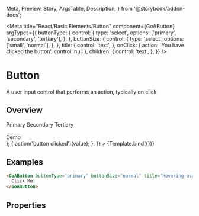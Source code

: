   Meta,
  Preview,
  Story,
  ArgsTable,
  Description,
} from '@storybook/addon-docs';


<Meta
  title="React/Basic Elements/Button"
  component={GoAButton}
  argTypes={{
    buttonType: {
      control: {
        type: 'select',
        options: ['primary', 'secondary', 'tertiary'],
      },
    },
    buttonSize: {
      control: {
        type: 'select',
        options: ['small', 'normal'],
      },
    },
    title: {
      control: 'text',
    },
    onClick: { action: 'You have clicked the button', control: null },
    children: {
      control: 'text',
    },
  }}
/>

# Button

A user input control that performs an action, typically on click

## Overview

  <div>
    <GoAButton buttonType="primary">Primary</GoAButton>
    <GoAButton buttonType="secondary">Secondary</GoAButton>
    <GoAButton buttonType="tertiary">Tertiary</GoAButton>
    <br />
    <br />
    <GoAButton {...args}>Demo</GoAButton>
  </div>
);

<Canvas>
  <Story
    name="Variants"
    args={{
      buttonSize: 'normal',
      title: 'text',
      children: 'Admin',
      onClick: (value) => {
        action('button clicked')(value);
      },
    }}
  >
    {Template.bind({})}
  </Story>
</Canvas>

## Examples

```html
<GoAButton buttonType="primary" buttonSize="normal" title="Hovering over">
  Click Me!
</GoAButton>
```

## Properties

<Description of={GoAButton} />
<ArgsTable of={GoAButton} />
